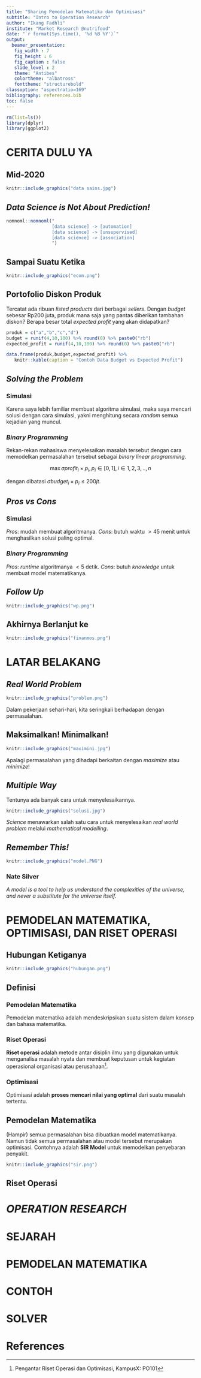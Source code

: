 ```yaml
---
title: "Sharing Pemodelan Matematika dan Optimisasi"
subtitle: "Intro to Operation Research"
author: "Ikang Fadhli"
institute: "Market Research @nutrifood"
date: "`r format(Sys.time(), '%d %B %Y')`"
output:
  beamer_presentation:
   fig_width : 7
   fig_height : 6
   fig_caption : false
   slide_level : 2
   theme: "Antibes"
   colortheme: "albatross"
   fonttheme: "structurebold"
classoption: "aspectratio=169"
bibliography: references.bib
toc: false
---
```


```r
rm(list=ls())
library(dplyr)
library(ggplot2)
```

# CERITA DULU YA

## Mid-2020

```r
knitr::include_graphics("data sains.jpg")
```

## _Data Science is Not About Prediction!_

```r
nomnoml::nomnoml("
                 [data science] -> [automation]
                 [data science] -> [unsupervised]
                 [data science] -> [association]
                 ")
```

## Sampai Suatu Ketika

```r
knitr::include_graphics("ecom.png")
```

## Portofolio Diskon Produk

Tercatat ada ribuan _listed products_ dari berbagai _sellers_. Dengan _budget_ sebesar Rp200 juta, produk mana saja yang pantas diberikan tambahan diskon? Berapa besar total _expected profit_ yang akan didapatkan?

```r
produk = c("a","b","c","d")
budget = runif(4,10,100) %>% round(0) %>% paste0("rb")
expected_profit = runif(4,10,100) %>% round(0) %>% paste0("rb")

data.frame(produk,budget,expected_profit) %>% 
   knitr::kable(caption = "Contoh Data Budget vs Expected Profit")
```

## _Solving the Problem_

### Simulasi

Karena saya lebih familiar membuat algoritma simulasi, maka saya mencari solusi dengan cara simulasi, yakni menghitung secara _random_ semua kejadian yang muncul.

### _Binary Programming_

Rekan-rekan mahasiswa menyelesaikan masalah tersebut dengan cara memodelkan permasalahan tersebut sebagai _binary linear programming_.

$$\max{ \sigma{profit_i \times p_i}}, p_i \in [0,1], i \in {1,2,3,..,n}$$

dengan dibatasi $\sigma{budget_i \times p_i} \leq 200jt$.

## _Pros vs Cons_

### Simulasi

_Pros_: mudah membuat algoritmanya. _Cons_: butuh waktu $> 45$ menit untuk menghasilkan solusi paling optimal.

### _Binary Programming_

_Pros_: _runtime_ algoritmanya $<5$ detik. _Cons_: butuh _knowledge_ untuk membuat model matematikanya.

## _Follow Up_

```r
knitr::include_graphics("wp.png")
```

## Akhirnya Berlanjut ke

```r
knitr::include_graphics("finanmos.png")
```

# LATAR BELAKANG

## _Real World Problem_

```r
knitr::include_graphics("problem.png")
```

Dalam pekerjaan sehari-hari, kita seringkali berhadapan dengan permasalahan.

## Maksimalkan! Minimalkan!

```r
knitr::include_graphics("maximini.jpg")
```

Apalagi permasalahan yang dihadapi berkaitan dengan _maximize_ atau _minimize_!

## _Multiple Way_

Tentunya ada banyak cara untuk menyelesaikannya.

```r
knitr::include_graphics("solusi.jpg")
```

_Science_ menawarkan salah satu cara untuk menyelesaikan _real world problem_ melalui _mathematical modelling_.

## _Remember This!_

```r
knitr::include_graphics("model.PNG")
```

### Nate Silver

_A model is a tool to help us understand the complexities of the universe, and never a substitute for the universe itself._ 

# PEMODELAN MATEMATIKA, OPTIMISASI, DAN RISET OPERASI

## Hubungan Ketiganya

```r
knitr::include_graphics("hubungan.png")
```

## Definisi 

### Pemodelan Matematika

Pemodelan matematika adalah mendeskripsikan suatu sistem dalam konsep dan bahasa matematika.

### Riset Operasi

__Riset operasi__ adalah metode antar disiplin ilmu yang digunakan untuk menganalisa masalah nyata dan membuat keputusan untuk kegiatan operasional organisasi atau perusahaan^[Pengantar Riset Operasi dan Optimisasi, KampusX: PO101]. 

### Optimisasi

Optimisasi adalah __proses mencari nilai yang optimal__ dari suatu masalah tertentu.

## Pemodelan Matematika

(Hampir) semua permasalahan bisa dibuatkan model matematikanya. Namun tidak semua permasalahan atau model tersebut merupakan optimisasi. Contohnya adalah __SIR Model__ untuk memodelkan penyebaran penyakit.

```r
knitr::include_graphics("sir.png")
```

## Riset Operasi

# _OPERATION RESEARCH_



# SEJARAH

# PEMODELAN MATEMATIKA


# CONTOH

# SOLVER

# References
